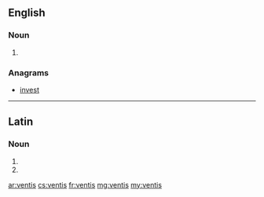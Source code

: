 ==English==

===Noun===
{{head|en|plural}}

# {{plural of|venti|lang=en}}

===Anagrams===
* [[invest#English|invest]]

----

==Latin==

===Noun===
{{la-noun-form|ventīs}}

# {{inflection of|ventus||dat|p|lang=la}}
# {{inflection of|ventus||abl|p|lang=la}}

[[ar:ventis]]
[[cs:ventis]]
[[fr:ventis]]
[[mg:ventis]]
[[my:ventis]]